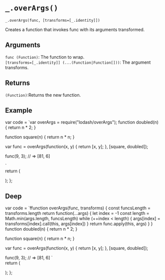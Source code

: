 # `_.overArgs()`

`_.overArgs(func, [transforms=[_.identity]])`

Creates a function that invokes func with its arguments transformed.


## Arguments
`func (Function)`: The function to wrap.  
`[transforms=[_.identity]] (...(Function|Function[]))`: The argument transforms.

## Returns
`(Function)`:Returns the new function.

## Example


var code =  `var overArgs = require("lodash/overArgs");
function doubled(n) {
  return n * 2;
}
 
function square(n) {
  return n * n;
}
 
var func = overArgs(function(x, y) {
  return [x, y];
}, [square, doubled]);
 
func(9, 3);
// => [81, 6]

`   
  return (
    <div>
      <Embed source={code} />
    </div>
  );
};

<Demo/>

## Deep

var code =  `ffunction overArgs(func, transforms) {
  const funcsLength = transforms.length
  return function(...args) {
    let index = -1
    const length = Math.min(args.length, funcsLength)
    while (++index < length) {
      args[index] = transforms[index].call(this, args[index])
    }
    return func.apply(this, args)
  }
}
function doubled(n) {
  return n * 2;
}
 
function square(n) {
  return n * n;
}
 
var func = overArgs(function(x, y) {
  return [x, y];
}, [square, doubled]);
 
func(9, 3);
// => [81, 6]
`   
  return (
    <div>
      <Embed source={code} />
    </div>
  );
};

<DeepDemo/>




